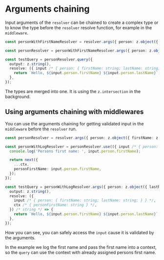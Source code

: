 # Arguments chaining

Input arguments of the `resolver` can be chained to create a complex type or to know the type before the `resolver` resolve function, for example in the `middleware`.

```ts title="server.ts"
const personWithFirstNameResolver = resolver.args({ person: z.object({ firstName: z.string() }) });

const personResolver = personWithFirstNameResolver.args({ person: z.object({ lastName: z.string() }) });

const testQuery = personResolver.query({
  output: z.string(),
  resolve: ({ input /* { person: { firstName: string; lastName: string; } } */ }) /* string */ => {
    return `Hello, ${input.person.firstName} ${input.person.lastName}`;
  },
});
```

The types are merged into one. It is using the `z.intersection` in the background.

## Using arguments chaining with middlewares

You can use the arguments chaining for getting validated input in the `middleware` before the `resolver` run.

```ts title="server.ts"
const personResolver = resolver.args({ person: z.object({ firstName: z.string() }) });

const personWithLogResolver = personResolver.use(({ input /* { person: { firstName: string } } */, ctx, next }) => {
  console.log('Persons first name: ', input.person.firstName);

  return next({
    ...ctx,
    personFirstName: input.person.firstName,
  });
});

const testQuery = personWithLogResolver.args({ person: z.object({ lastName: z.string() }) }).query({
  output: z.string(),
  resolve: ({
    input /* { person: { firstName: string; lastName: string; } } */,
    ctx /* { personFirstName: string } */,
  }) /* string */ => {
    return `Hello, ${input.person.firstName} ${input.person.lastName}`;
  },
});
```

How you can see, you can safely access the `input` cause it is validated by the arguments.

In the example we log the first name and pass the first name into a context, so the `query` can use the context with already assigned persons first name.
